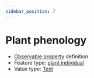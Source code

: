 ```yaml
---
sidebar_position: 7
---
```



# Plant phenology

- [Observable property](/viewers/dawe-vocabs?uri=https://linked.data.gov.au/def/test/dawe-cv/33c1752f-b5f3-4ac9-9090-e9a4dd3096d1) definition
- Feature type: [plant individual](http://linked.data.gov.au/def/tern-cv/60d7edf8-98c6-43e9-841c-e176c334d270)
- Value type: [Text](https://w3id.org/tern/ontologies/tern/Text)


<Example protocolModule="invertebrate-wet-pitfall" observableProperty="https://linked.data.gov.au/def/test/dawe-cv/33c1752f-b5f3-4ac9-9090-e9a4dd3096d1" />
